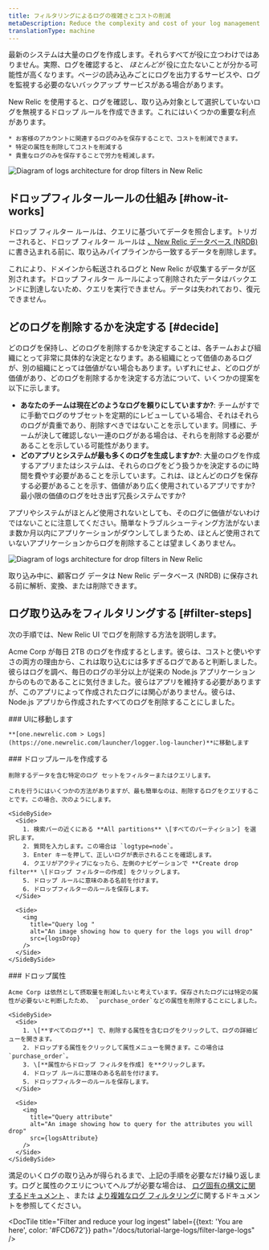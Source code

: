 ```yaml
---
title: フィルタリングによるログの複雑さとコストの削減
metaDescription: Reduce the complexity and cost of your log management by filtering your logs with drop rules
translationType: machine
---
```







最新のシステムは大量のログを作成します。それらすべてが役に立つわけではありません。実際、ログを確認すると、 _ほとんどが_ 役に立たないことが分かる可能性が高くなります。ページの読み込みごとにログを出力するサービスや、ログを監視する必要のないバックアップ サービスがある場合があります。

<SideBySide>
  <Side>
    New Relic を使用すると、ログを確認し、取り込み対象として選択していないログを無視するドロップ ルールを作成できます。これにはいくつかの重要な利点があります。

    * お客様のアカウントに関連するログのみを保存することで、コストを削減できます。
    * 特定の属性を削除してコストを削減する
    * 貴重なログのみを保存することで労力を軽減します。
  </Side>

  <Side>
    <img
      title="Logs architecture for drop filters in New Relic"
      alt="Diagram of logs architecture for drop filters in New Relic"
      src={logsIntro}
    />
  </Side>
</SideBySide>

## ドロップフィルタールールの仕組み [#how-it-works]

ドロップ フィルター ルールは、クエリに基づいてデータを照合します。トリガーされると、ドロップ フィルター ルールは [、New Relic データベース (NRDB)](/docs/data-apis/get-started/nrdb-horsepower-under-hood/)に書き込まれる前に、取り込みパイプラインから一致するデータを削除します。

これにより、ドメインから転送されるログと New Relic が収集するデータが区別されます。ドロップ フィルター ルールによって削除されたデータはバックエンドに到達しないため、クエリを実行できません。データは失われており、復元できません。

## どのログを削除するかを決定する [#decide]

どのログを保持し、どのログを削除するかを決定することは、各チームおよび組織にとって非常に具体的な決定となります。ある組織にとって価値のあるログが、別の組織にとっては価値がない場合もあります。いずれにせよ、どのログが価値があり、どのログを削除するかを決定する方法について、いくつかの提案を以下に示します。

* **あなたのチームは現在どのようなログを頼りにしていますか?**: チームがすでに手動でログのサブセットを定期的にレビューしている場合、それはそれらのログが貴重であり、削除すべきではないことを示しています。同様に、チームが決して確認しない一連のログがある場合は、それらを削除する必要があることを示している可能性があります。
* **どのアプリとシステムが最も多くのログを生成しますか?**: 大量のログを作成するアプリまたはシステムは、それらのログをどう扱うかを決定するのに時間を費やす必要があることを示しています。これは、ほとんどのログを保存する必要があることを示す、価値があり広く使用されているアプリですか?最小限の価値のログを吐き出す冗長システムですか?

アプリやシステムがほとんど使用されないとしても、そのログに価値がないわけではないことに注意してください。簡単なトラブルシューティング方法がないまま数か月以内にアプリケーションがダウンしてしまうため、ほとんど使用されていないアプリケーションからログを削除することは望ましくありません。

<img
  title="Logs architecture for drop filters in New Relic"
  alt="Diagram of logs architecture for drop filters in New Relic"
  src={logsIngestPipeline}
/>

<figcaption>
  取り込み中に、顧客ログ データは New Relic データベース (NRDB) に保存される前に解析、変換、または削除できます。
</figcaption>

## ログ取り込みをフィルタリングする [#filter-steps]

次の手順では、New Relic UI でログを削除する方法を説明します。

Acme Corp が毎日 2TB のログを作成するとします。彼らは、コストと使いやすさの両方の理由から、これは取り込むには多すぎるログであると判断しました。彼らはログを調べ、毎日のログの半分以上が従来の Node.js アプリケーションからのものであることに気付きました。彼らはアプリを維持する必要がありますが、このアプリによって作成されたログには関心がありません。彼らは、Node.js アプリから作成されたすべてのログを削除することにしました。

<Steps>
  <Step>
    ### UIに移動します

    **[one.newrelic.com > Logs](https://one.newrelic.com/launcher/logger.log-launcher)**に移動します
  </Step>

  <Step>
    ### ドロップルールを作成する

    削除するデータを含む特定のログ セットをフィルターまたはクエリします。

    これを行うにはいくつかの方法がありますが、最も簡単なのは、削除するログをクエリすることです。この場合、次のようにします。

    <SideBySide>
      <Side>
        1. 検索バーの近くにある **All partitions** \[すべてのパーティション] を選択します。
        2. 質問を入力します。この場合は `logtype=node`。
        3. Enter キーを押して、正しいログが表示されることを確認します。
        4. クエリがアクティブになったら、左側のナビゲーションで **Create drop filter** \[ドロップ フィルターの作成] をクリックします。
        5. ドロップ ルールに意味のある名前を付けます。
        6. ドロップフィルターのルールを保存します。
      </Side>

      <Side>
        <img
          title="Query log "
          alt="An image showing how to query for the logs you will drop"
          src={logsDrop}
        />
      </Side>
    </SideBySide>
  </Step>

  <Step>
    ### ドロップ属性

    Acme Corp は依然として摂取量を削減したいと考えています。保存されたログには特定の属性が必要ないと判断したため、 `purchase_order`などの属性を削除することにしました。

    <SideBySide>
      <Side>
        1. \[**すべてのログ**] で、削除する属性を含むログをクリックして、ログの詳細ビューを開きます。
        2. ドロップする属性をクリックして属性メニューを開きます。この場合は `purchase_order`。
        3. \[**属性からドロップ フィルタを作成] を**クリックします。
        4. ドロップ ルールに意味のある名前を付けます。
        5. ドロップフィルターのルールを保存します。
      </Side>

      <Side>
        <img
          title="Query attribute"
          alt="An image showing how to query for the attributes you will drop"
          src={logsAttribute}
        />
      </Side>
    </SideBySide>
  </Step>
</Steps>

満足のいくログの取り込みが得られるまで、上記の手順を必要なだけ繰り返します。ログと属性のクエリについてヘルプが必要な場合は、 [ログ固有の構文に関するドキュメント](/docs/logs/ui-data/query-syntax-logs/) 、または [より複雑なログ フィルタリング](/docs/logs/ui-data/drop-data-drop-filter-rules/)に関するドキュメントを参照してください。

<DocTiles numbered>
  <DocTile
    title="Get started"
    path="/docs/tutorial-large-logs/get-started-managing-large-logs"
  />

  <DocTile
    title="Filter and reduce your log ingest"
    label={{text: 'You are here', color: '#FCD672'}}
    path="/docs/tutorial-large-logs/filter-large-logs"
  />

  <DocTile
    title="Organize your logs"
    path="/docs/tutorial-large-logs/organize-large-logs"
  />
</DocTiles>